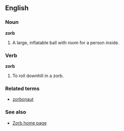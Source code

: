 ==English==

===Noun===
'''zorb'''

# {{sports}} A large, inflatable ball with room for a person inside.


===Verb===
'''zorb'''

# {{sports}} To roll downhill in a zorb.

===Related terms===
*[[zorbonaut]]

===See also===
{{pedialite}}
* [http://www.zorb.com/main.html Zorb home page]